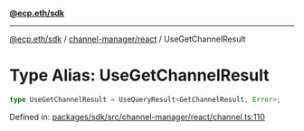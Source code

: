 [**@ecp.eth/sdk**](../../../index.mdx)

***

[@ecp.eth/sdk](/sdk-reference/index.mdx) / [channel-manager/react](/sdk-reference/channel-manager/react/index.mdx) / UseGetChannelResult

# Type Alias: UseGetChannelResult

```ts
type UseGetChannelResult = UseQueryResult<GetChannelResult, Error>;
```

Defined in: [packages/sdk/src/channel-manager/react/channel.ts:110](https://github.com/ecp-eth/comments-monorepo/blob/main/packages/sdk/src/channel-manager/react/channel.ts#L110)
